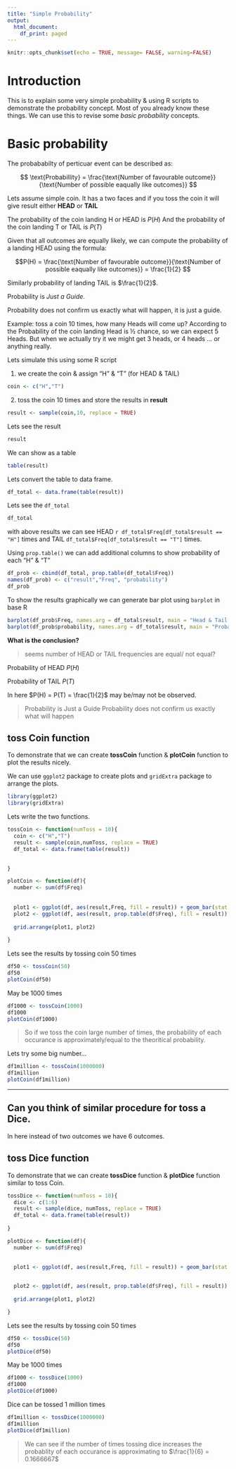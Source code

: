 ```yaml
---
title: "Simple Probability"
output:
  html_document:
    df_print: paged
---
```


```r
knitr::opts_chunk$set(echo = TRUE, message= FALSE, warning=FALSE)
```


# Introduction

This is to explain some very simple probability &  using R scripts to demonstrate the probability concept. Most of you already know these things. We can use this to revise some *basic probability* concepts.

# Basic probability

The probababilty of perticuar event can be described as:

$$ \text{Probabillity} = \frac{\text{Number of favourable outcome}}{\text{Number of possible eaqually like outcomes}} $$

Lets assume simple coin. It has a two faces and if you toss the coin it will give result either **HEAD** or **TAIL**

The probability of the coin landing H or HEAD is $P(H)$
And the probability of the coin landing T or TAIL is $P(T)$

Given that all outcomes are equally likely, we can compute the probability of a landing HEAD using the formula:

$$P(H) = \frac{\text{Number of favourable outcome}}{\text{Number of possible eaqually like outcomes}} = \frac{1}{2} $$

Similarly probability of landing TAIL is $\frac{1}{2}$.

Probability is *Just a Guide*.

Probability does not confirm us exactly what will happen, it is just a guide.

Example: toss a coin 10 times, how many Heads will come up?
According to the Probability of the coin landing Head is ½ chance, so we can expect 5 Heads.
But when we actually try it we might get 3 heads, or  4 heads ... or anything really.

Lets simulate this using some R script


1. we create the coin & assign "H" & "T" (for HEAD & TAIL)

```r
coin <- c("H","T")

```
2. toss the coin 10 times and store the results in **result**

```r
result <- sample(coin,10, replace = TRUE)

```
Lets see the result

```r
result
```
We can show as a table

```r
table(result)

```
Lets convert the table to data frame.


```r

df_total <- data.frame(table(result))

```

Lets see the `df_total`
```r
df_total

```


with above results we can see HEAD `r df_total$Freq[df_total$result == "H"]` times and TAIL `df_total$Freq[df_total$result == "T"]` times.

Using `prop.table()` we can add additional columns to show probability of each "H" & "T"

```r
df_prob <- cbind(df_total, prop.table(df_total$Freq))
names(df_prob) <- c("result","Freq", "probability")
df_prob
```


To show the results graphically we can generate bar plot using `barplot` in base R



```r
barplot(df_prob$Freq, names.arg = df_total$result, main = "Head & Tail count of Tossing a coin 10 times")
barplot(df_prob$probability, names.arg = df_total$result, main = "Probability of Tossing a coin 10 times")

```

**What is the conclusion?**

> seems number of HEAD or TAIL frequencies are equal/ not equal?

Probability of HEAD $P(H)$

Probability of TAIL $P(T)$

In here $P(H) = P(T) = \frac{1}{2}$ may be/may not be observed.

> Probability is Just a Guide
> Probability does not confirm us exactly what will happen


## toss Coin function

To demonstrate that we can create **tossCoin** function & **plotCoin** function to plot the results nicely.

We can use `ggplot2` package to create plots and `gridExtra` package to arrange the plots.

```r
library(ggplot2)
library(gridExtra)
```

Lets write the two functions.

```r
tossCoin <- function(numToss = 10){
  coin <- c("H","T")
  result <- sample(coin,numToss, replace = TRUE)
  df_total <- data.frame(table(result))
  

}

plotCoin <- function(df){
  number <- sum(df$Freq)
  
  
  plot1 <- ggplot(df, aes(result,Freq, fill = result)) + geom_bar(stat = "identity") + labs(title = paste0("Tossing a coin ", number," times")) +theme(legend.position = "none")
  plot2 <- ggplot(df, aes(result, prop.table(df$Freq), fill = result)) + geom_bar(stat = "identity") + labs(title = paste0("Measured probability of Tossing a coin ", number," times"), y = "Probability") + theme(legend.position = "none")
  
  grid.arrange(plot1, plot2)
  
}

```


Lets see the results by tossing coin 50 times

```r
df50 <- tossCoin(50)
df50
plotCoin(df50)

```

May be 1000 times


```r
df1000 <- tossCoin(1000)
df1000
plotCoin(df1000)


```


> So if we toss the coin large number of times, the probability of each occurance is approximately/equal to the theoritical probability.

Lets try some big number...

```r
df1million <- tossCoin(1000000)
df1million
plotCoin(df1million)

```
***

## Can you think of similar procedure for toss a Dice.

In here instead of two outcomes we have 6 outcomes.



## toss Dice function

To demonstrate that we can create **tossDice** function & **plotDice** function similar to toss Coin.

```r
tossDice <- function(numToss = 10){
  dice <- c(1:6)
  result <- sample(dice, numToss, replace = TRUE)
  df_total <- data.frame(table(result))
  
}

plotDice <- function(df){
  number <- sum(df$Freq)
  
 
  plot1 <- ggplot(df, aes(result,Freq, fill = result)) + geom_bar(stat = "identity") + labs(title = paste0("Tossing a dice ", number," times")) +theme(legend.position = "none")


  plot2 <- ggplot(df, aes(result, prop.table(df$Freq), fill = result)) + geom_bar(stat = "identity") + labs(title = paste0("Probability of Tossing a dice ", number," times"), y = "Probability") + theme(legend.position = "none")
  
  grid.arrange(plot1, plot2)

}

```


Lets see the results by tossing coin 50 times

```r
df50 <- tossDice(50)
df50
plotDice(df50)

```

May be 1000 times


```r
df1000 <- tossDice(1000)
df1000
plotDice(df1000)


```

Dice can be tossed 1 million times


```r
df1million <- tossDice(1000000)
df1million
plotDice(df1million)

```


> We can see if the number of times tossing dice increases the probablity of each occurance is approximating to $\frac{1}{6} = 0.1666667$



